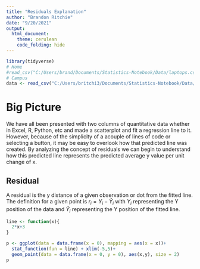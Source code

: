 ```yaml
---
title: "Residuals Explanation"
author: "Brandon Ritchie"
date: "9/20/2021"
output: 
  html_document:
    theme: cerulean
    code_folding: hide
---
```


```r
library(tidyverse)
# Home
#read_csv("C:/Users/brand/Documents/Statistics-Notebook/Data/laptops.csv")
# Campus
data <- read_csv("C:/Users/britchi3/Documents/Statistics-Notebook/Data/laptops.csv")
```
# Big Picture
We have all been presented with two columns of quantitative data whether in Excel, R, Python, etc and made a scatterplot and fit a regression line to it. However, because of the simplicity of a acouple of lines of code or selecting a button, it may be easy to overlook how that predicted line was created. By analyzing the concept of residuals we can begin to understand how this predicted line represents the predicted average y value per unit change of x.

## Residual

A residual is the y distance of a given observation or dot from the fitted line. The definition for a given point is $r_i = Y_i - \hat{Y}_i$ with $Y_i$ representing the Y position of the data and $\hat{Y}_i$ representing the Y position of the fitted line.

```r
line <- function(x){
  2*x+3
}

p <- ggplot(data = data.frame(x = 0), mapping = aes(x = x))+ 
  stat_function(fun = line) + xlim(-5,5)+
  geom_point(data = data.frame(x = 0, y = 0), aes(x,y), size = 2)
p
```

